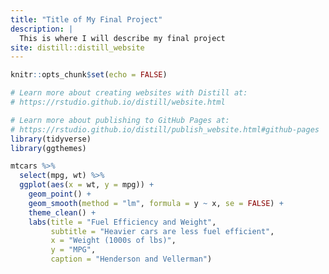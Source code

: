 ```yaml
---
title: "Title of My Final Project"
description: |
  This is where I will describe my final project
site: distill::distill_website
---
```


```r
knitr::opts_chunk$set(echo = FALSE)

# Learn more about creating websites with Distill at:
# https://rstudio.github.io/distill/website.html

# Learn more about publishing to GitHub Pages at:
# https://rstudio.github.io/distill/publish_website.html#github-pages
library(tidyverse)
library(ggthemes)

```

```r
mtcars %>% 
  select(mpg, wt) %>% 
  ggplot(aes(x = wt, y = mpg)) + 
    geom_point() + 
    geom_smooth(method = "lm", formula = y ~ x, se = FALSE) + 
    theme_clean() + 
    labs(title = "Fuel Efficiency and Weight", 
         subtitle = "Heavier cars are less fuel efficient", 
         x = "Weight (1000s of lbs)", 
         y = "MPG", 
         caption = "Henderson and Vellerman")

```

